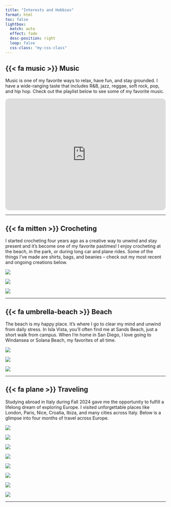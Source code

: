 ```yaml
---
title: "Interests and Hobbies"
format: html
toc: false
lightbox:
  match: auto
  effect: fade
  desc-position: right
  loop: false
  css-class: "my-css-class"
---
```


## {{< fa music >}} Music

Music is one of my favorite ways to relax, have fun, and stay grounded. I have a wide-ranging taste that includes R&B, jazz, reggae, soft rock, pop, and hip hop. Check out the playlist below to see some of my favorite music.

<iframe style="border-radius:12px" src="https://open.spotify.com/embed/playlist/35cJ2lkFfmFFXDldwfNQD3?utm_source=generator&amp;theme=0" width="100%" height="352" frameBorder="0" allowfullscreen allow="autoplay; clipboard-write; encrypted-media; fullscreen; picture-in-picture" loading="lazy">

</iframe>

------------------------------------------------------------------------

## {{< fa mitten >}} Crocheting

I started crocheting four years ago as a creative way to unwind and stay present and it's become one of my favorite pastimes! I enjoy crocheting at the beach, in the park, or during long car and plane rides. Some of the things I’ve made are shirts, bags, and beanies – check out my most recent and ongoing creations below.

::: {layout="[[1, 1, 1]]"}
![](media/crochet1.jpeg){group="Crochet" description="Cropped flower sweater!"}

![](media/crochet.jpeg){group="Crochet" description="Flower patch tote! In progress..."}

![](media/crochet3.jpeg){group="Crochet" description="Cover-up pants! In progress..."}
:::

------------------------------------------------------------------------

## {{< fa umbrella-beach >}} Beach

The beach is my happy place. It’s where I go to clear my mind and unwind from daily stress. In Isla Vista, you’ll often find me at Sands Beach, just a short walk from campus. When I’m home in San Diego, I love going to Windansea or Solana Beach, my favorites of all time.

::: {layout="[[1, 1, 1]]"}
![](media/sands.jpg){group="Beach" description="Sands Beach, Isla Vista"}

![](media/solana.jpg){group="Beach" description="Solana Beach, San Diego"}

![](media/windansea.jpeg){group="Beach" description="Windansea Beach, San Diego"}
:::

------------------------------------------------------------------------

## {{< fa plane >}} Traveling

Studying abroad in Italy during Fall 2024 gave me the opportunity to fulfill a lifelong dream of exploring Europe. I visited unforgettable places like London, Paris, Nice, Croatia, Ibiza, and many cities across Italy. Below is a glimpse into four months of travel across Europe.

::: {layout="[[1, 1, 1, 1]]"}
![](media/cinqueterre.jpeg){group="trip" description="Cinque Terre, Italy"}

![](media/croatia.jpeg){group="trip" description="Dubrovnik, Croatia"}

![](media/croatia_cats.jpeg){group="trip" description="Cats in Croatia!"}

![](media/eifelltower.jpeg){group="trip" description="At the top of the Eifell Tower!"}
:::

::: {layout="[[1, 1, 1, 1]]"}
![](media/versailles.jpeg){group="trip" description="Palace of Versailles, France"}

![](media/venice.jpeg){group="trip" description="Venice, Italy"}

![](media/rio.jpg){group="trip" description="Rio de Janeiro, Brazil"}

![](media/vitoria.jpeg){group="trip" description="Vitoria, Brazil- My hometown!"}
:::

------------------------------------------------------------------------
